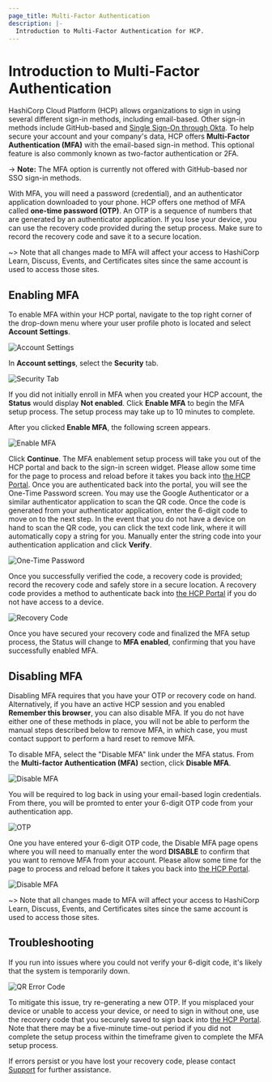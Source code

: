 ```yaml
---
page_title: Multi-Factor Authentication
description: |-
  Introduction to Multi-Factor Authentication for HCP.
---
```


# Introduction to Multi-Factor Authentication

HashiCorp Cloud Platform (HCP) allows organizations to sign in using several different sign-in methods, including email-based. Other sign-in methods include GitHub-based and [Single Sign-On through Okta](/hcp/docs/hcp/iam/sso). To help secure your account and your company's data, HCP offers **Multi-Factor Authentication (MFA)** with the email-based sign-in method. This optional feature is also commonly known as two-factor authentication or 2FA.

-> **Note:** The MFA option is currently not offered with GitHub-based nor SSO sign-in methods.

With MFA, you will need a password (credential), and an authenticator application downloaded to your phone. HCP offers one method of MFA called **one-time password (OTP)**. An OTP is a sequence of numbers that are generated by an authenticator application. If you lose your device, you can use the recovery code provided during the setup process. Make sure to record the recovery code and save it to a secure location.

~> Note that all changes made to MFA will affect your access to HashiCorp Learn, Discuss, Events, and Certificates sites since the same account is used to access those sites.

## Enabling MFA

To enable MFA within your HCP portal, navigate to the top right corner of the drop-down menu where your user profile photo is located and select **Account Settings**.

![Account Settings](/img/docs/account-settings.png 'Account Settings')

In **Account settings**, select the **Security** tab.

![Security Tab](/img/docs/security-tab.png 'Security Tab')

If you did not initially enroll in MFA when you created your HCP account, the **Status** would display **Not enabled**. Click **Enable MFA** to begin the MFA setup process. The setup process may take up to 10 minutes to complete.

After you clicked **Enable MFA**, the following screen appears.

![Enable MFA](/img/docs/updated-enable-mfa.png 'Enable MFA')

Click **Continue**. The MFA enablement setup process will take you out of the HCP portal and back to the sign-in screen widget. Please allow some time for the page to process and reload before it takes you back into [the HCP Portal](https://portal.cloud.hashicorp.com/). Once you are authenticated back into the portal, you will see the One-Time Password screen. You may use the Google Authenticator or a similar authenticator application to scan the QR code. Once the code is generated from your authenticator application, enter the 6-digit code to move on to the next step. In the event that you do not have a device on hand to scan the QR code, you can click the text code link, where it will automatically copy a string for you. Manually enter the string code into your authentication application and click **Verify**.

![One-Time Password](/img/docs/otp.png 'One-Time Password')

Once you successfully verified the code, a recovery code is provided; record the recovery code and safely store in a secure location. A recovery code provides a method to authenticate back into [the HCP Portal](https://portal.cloud.hashicorp.com/) if you do not have access to a device.

![Recovery Code](/img/docs/recovery-code.png 'Recovery Code')

Once you have secured your recovery code and finalized the MFA setup process, the Status will change to **MFA enabled**, confirming that you have successfully enabled MFA.

## Disabling MFA

Disabling MFA requires that you have your OTP or recovery code on hand. Alternatively, if you have an active HCP session and you enabled **Remember this browser**, you can also disable MFA. If you do not have either one of these methods in place, you will not be able to perform the manual steps described below to remove MFA, in which case, you must contact support to perform a hard reset to remove MFA.

To disable MFA, select the "Disable MFA" link under the MFA status. From the **Multi-factor Authentication (MFA)** section, click **Disable MFA**.

![Disable MFA](/img/docs/disableMFA.png 'Disable MFA')

You will be required to log back in using your email-based login credentials. From there, you will be promted to enter your 6-digit OTP code from your authentication app.

![OTP](/img/docs/documentation.png 'OTP')

One you have entered your 6-digit OTP code, the Disable MFA page opens where you will need to manually enter the word **DISABLE** to confirm that you want to remove MFA from your account. Please allow some time for the page to process and reload before it takes you back into [the HCP Portal](https://portal.cloud.hashicorp.com/).

![Disable MFA](/img/docs/updated-disable-mfa.png 'Disable MFA')

~> Note that all changes made to MFA will affect your access to HashiCorp Learn, Discuss, Events, and Certificates sites since the same account is used to access those sites.

## Troubleshooting

If you run into issues where you could not verify your 6-digit code, it's likely that the system is temporarily down.

![QR Error Code](/img/docs/qr-code-error.png 'QR Error code')

To mitigate this issue, try re-generating a new OTP. If you misplaced your device or unable to access your device, or need to sign in without one, use the recovery code that you securely saved to sign back into [the HCP Portal](https://portal.cloud.hashicorp.com/). Note that there may be a five-minute time-out period if you did not complete the setup process within the timeframe given to complete the MFA setup process.

If errors persist or you have lost your recovery code, please contact [Support](https://support.hashicorp.com/hc/en-us) for further assistance.

